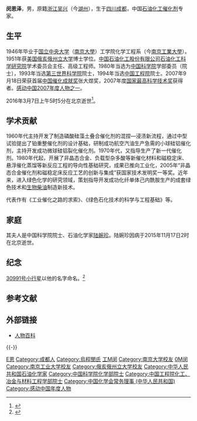 '''闵恩泽'''{{BD|1924年|2月4日|2016年|3月7日|catIdx=M闵}}，男，原籍[[浙江|浙江]][[吳興縣_(中華民國)|吴兴]]（今[[湖州|湖州]]），生于[[四川|四川]][[成都|成都]]，中国[[石油化工|石油化工]][[催化剂|催化剂]]专家。

== 生平 ==
1946年毕业于[[国立中央大学_(南京)|国立中央大学]]（[[南京大學|南京大學]]）工学院化学工程系（今[[南京工業大學|南京工業大學]]）。1951年获[[美国|美国]][[俄亥俄州立大学|俄亥俄州立大学]]博士学位。[[中国石油化工股份有限公司|中国石油化工股份有限公司]][[石油化工科学研究院|石油化工科学研究院]]学术委员会主任、高级工程师。1980年当选为[[中国科学院|中国科学院]]学部委员（院士），1993年当选[[第三世界科学院|第三世界科学院]]院士，1994年当选[[中国工程院|中国工程院]]院士。2007年9月18日荣获首届[[中国催化成就奖|中国催化成就奖]]张大煜奖，2007年度[[国家最高科学技术奖|国家最高科学技术奖]]获得者。[[感动中国年度人物评选|感动中国2007年度人物之一]]。

2016年3月7日上午5时5分在北京逝世<ref>{{cite web|url=http://www.thepaper.cn/newsDetail_forward_1440570|title=国家最高科学技术奖获得者、两院院士闵恩泽逝世，享年93岁|publisher=澎湃新闻|accessdate=2016-03-07|archive-url=https://web.archive.org/web/20160307235308/http://www.thepaper.cn/newsDetail_forward_1440570|archive-date=2016-03-07|dead-url=yes}}</ref>。

== 学术贡献 ==
1960年代主持开发了制造磷酸硅藻土叠合催化剂的混捏—浸渍新流程，通过中型试验提出了铂重整催化剂的设计基础，研制成功航空汽油生产急需的小球硅铝催化剂，主持开发成功微球硅铝裂化催化剂。1970年代，又指导生产了新一代催化剂。1980年代起，开展了非晶态合金、负载型杂多酸等新催化材料和磁稳定床、悬浮催化蒸馏等新反应工程的导向性基础研究，成果已推向工业化，2005年“非晶态合金催化剂和磁稳定床反应工艺的创新与集成”获国家技术发明奖一等奖。近年来，进入绿色化学的研究领域，策划指导开发成功化纤单体己内酰胺生产的成套绿色技术和[[生物柴油|生物柴油]]制造新技术。

代表作有《工业催化之路的求索》、《绿色石化技术的科学与工程基础》等。

== 家庭 ==
其夫人是中国科学院院士、石油化学家[[陆婉珍|陆婉珍]]。陆婉珍因病于2015年11月17日2时在北京逝世。

== 纪念 ==
[[小行星30991|30991号小行星]]以他的名字命名。<ref>{{cite news|title=国家最高科技奖获得者、两院院士闵恩泽逝世|url=http://news.sina.com.cn/c/nd/2016-03-07/doc-ifxqafha0461141.shtml|accessdate=2016-03-20|agency=新华网|date=2016-03-07|archive-date=2019-08-26|archive-url=https://web.archive.org/web/20190826175829/http://news.sina.com.cn/c/nd/2016-03-07/doc-ifxqafha0461141.shtml|dead-url=no}}</ref>

== 参考文献 ==
{{Reflist|30em}}

== 外部链接 ==
* [https://web.archive.org/web/20190713022331/http://www.baike.com/ 人物百科]

{{-}}
{{中华人民共和国国家最高科学技术奖获得者}}
{{感動中國}}
{{中国科学院化学部院士}}
{{中国工程院化工、冶金与材料工程学部院士}}
{{Navboxes 
| title  = 闵恩泽在[[中國化學會_(中華人民共和國)|中国化学会]]的职务
| list1  =
{{中国化学会第二十二届理事会}}
{{中国化学会第二十三届理事会}}
}}

{{Authority control}}
{{DEFAULTSORT:M闵}}
[[Category:闵姓|E恩]]
[[Category:成都人|Category:成都人]]
[[Category:烏程閔氏|Category:烏程閔氏]]
[[Category:國立中央大學大陸時期校友|工M闵]]
[[Category:南京大学校友|Category:南京大学校友]]
[[Category:东南大学校友|0M闵]]
[[Category:南京工业大学校友|Category:南京工业大学校友]]
[[Category:俄亥俄州立大学校友|Category:俄亥俄州立大学校友]]
[[Category:中华人民共和国石油化学家|Category:中华人民共和国石油化学家]]
[[Category:中国科学院化学部院士|Category:中国科学院化学部院士]]
[[Category:中国工程院化工、冶金与材料工程学部院士|Category:中国工程院化工、冶金与材料工程学部院士]]
[[Category:中国化学会常务理事_(中华人民共和国)|Category:中国化学会常务理事 (中华人民共和国)]]
[[Category:感动中国年度人物|Category:感动中国年度人物]]